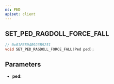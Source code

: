 ```yaml
---
ns: PED
apiset: client
---
```

## SET_PED_RAGDOLL_FORCE_FALL

```c
// 0x01F6594B923B9251
void SET_PED_RAGDOLL_FORCE_FALL(Ped ped);
```


## Parameters
* **ped**: